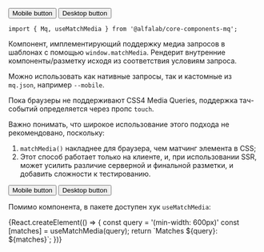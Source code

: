 




<Meta
    title='Компоненты/Mq'
    component={Mq}
/>


<!-- Canvas -->

<Story name='Mq'>
    <div>
        <Mq query="--mobile">
            <Button>Mobile button</Button>
        </Mq>
        <Mq query="--tablet-s">
            <Button>Desktop button</Button>
        </Mq>
    </div>
</Story>


<!-- Docs -->

<ComponentHeader
    name='Mq'
    version={version}
    package='@alfalab/core-components-mq'
    stage={1}
/>

```tsx
import { Mq, useMatchMedia } from '@alfalab/core-components-mq';
```

Компонент, имплементирующий поддержку медиа запросов в шаблонах с помощью `window.matchMedia`.
Рендерит внутренние компоненты/разметку исходя из соответствия условиям запроса.

Можно использовать как нативные запросы, так и кастомные из `mq.json`, например `--mobile`.

Пока браузеры не поддерживают CSS4 Media Queries, поддержка тач-событий определяется через пропс `touch`.

Важно понимать, что широкое использование этого подхода не рекомендовано, поскольку:

1. `matchMedia()` накладнее для браузера, чем матчинг элемента в CSS;
2. Этот способ работает только на клиенте, и, при использовании SSR, может усилить различие серверной и финальной разметки, и добавить сложности к тестированию.

<Preview>
    <div>
        <Mq query="--mobile">
            <Button>Mobile button</Button>
        </Mq>
        <Mq query="--tablet-s">
            <Button>Desktop button</Button>
        </Mq>
    </div>
</Preview>

Помимо компонента, в пакете доступен хук `useMatchMedia`:

<Preview>
    {React.createElement(() => {
        const query = '(min-width: 600px)'
        const [matches] = useMatchMedia(query);
        return `Matches ${query}: ${matches}`;
    })}
</Preview>


<Props of={Mq} />
